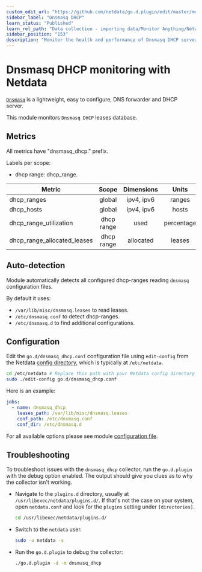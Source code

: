 ```yaml
---
custom_edit_url: "https://github.com/netdata/go.d.plugin/edit/master/modules/dnsmasq_dhcp/README.md"
sidebar_label: "Dnsmasq DHCP"
learn_status: "Published"
learn_rel_path: "Data collection - importing data/Monitor Anything/Networking"
sidebar_position: "153"
description: "Monitor the health and performance of Dnsmasq DHCP servers with zero configuration, per-second metric granularity, and interactive visualizations."
---
```



# Dnsmasq DHCP monitoring with Netdata

[`Dnsmasq`](http://www.thekelleys.org.uk/dnsmasq/doc.html) is a lightweight, easy to configure, DNS forwarder and DHCP
server.

This module monitors `Dnsmasq DHCP` leases database.

## Metrics

All metrics have "dnsmasq_dhcp." prefix.

Labels per scope:

- dhcp range: dhcp_range.

| Metric                      |   Scope    | Dimensions |   Units    |
|-----------------------------|:----------:|:----------:|:----------:|
| dhcp_ranges                 |   global   | ipv4, ipv6 |   ranges   |
| dhcp_hosts                  |   global   | ipv4, ipv6 |   hosts    |
| dhcp_range_utilization      | dhcp range |    used    | percentage |
| dhcp_range_allocated_leases | dhcp range | allocated  |   leases   |

## Auto-detection

Module automatically detects all configured dhcp-ranges reading `dnsmasq` configuration files.

By default it uses:

- `/var/lib/misc/dnsmasq.leases` to read leases.
- `/etc/dnsmasq.conf` to detect dhcp-ranges.
- `/etc/dnsmasq.d` to find additional configurations.

## Configuration

Edit the `go.d/dnsmasq_dhcp.conf` configuration file using `edit-config` from the
Netdata [config directory](https://learn.netdata.cloud/docs/configure/nodes), which is typically at `/etc/netdata`.

```bash
cd /etc/netdata # Replace this path with your Netdata config directory
sudo ./edit-config go.d/dnsmasq_dhcp.conf
```

Here is an example:

```yaml
jobs:
  - name: dnsmasq_dhcp
    leases_path: /var/lib/misc/dnsmasq.leases
    conf_path: /etc/dnsmasq.conf
    conf_dir: /etc/dnsmasq.d
```

For all available options please see
module [configuration file](https://github.com/netdata/go.d.plugin/blob/master/config/go.d/dnsmasq_dhcp.conf).

## Troubleshooting

To troubleshoot issues with the `dnsmasq_dhcp` collector, run the `go.d.plugin` with the debug option enabled. The
output should give you clues as to why the collector isn't working.

- Navigate to the `plugins.d` directory, usually at `/usr/libexec/netdata/plugins.d/`. If that's not the case on
  your system, open `netdata.conf` and look for the `plugins` setting under `[directories]`.

  ```bash
  cd /usr/libexec/netdata/plugins.d/
  ```

- Switch to the `netdata` user.

  ```bash
  sudo -u netdata -s
  ```

- Run the `go.d.plugin` to debug the collector:

  ```bash
  ./go.d.plugin -d -m dnsmasq_dhcp
  ```
